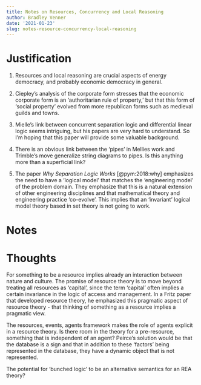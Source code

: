 ```yaml
---
title: Notes on Resources, Concurrency and Local Reasoning
author: Bradley Venner
date: '2021-01-23'
slug: notes-resource-concurrency-local-reasoning
---
```


# Justification

   1.  Resources and local reasoning are crucial aspects of energy democracy, and probably economic democracy in general.  

   1. Ciepley's analysis of the corporate form stresses that the economic corporate form is an 'authoritarian rule of property,' but that this form of 'social property' evolved from more republican forms such as medieval guilds and towns.

   1. Mielle's link between concurrent separation logic and differential linear logic seems intriguing, but his papers are very hard to understand.  So I'm hoping that this paper will provide some valuable background.

   1. There is an obvious link between the 'pipes' in Mellies work and Trimble's move generalize string diagrams to pipes.  Is this anything more than a superficial link?  

   1.  The paper *Why Separation Logic Works* [@pym:2018:why] emphasizes the need to have a 'logical model' that matches the 'engineering model' of the problem domain.  They emphasize that this is a natural extension of other engineering disciplines and that mathematical theory and engineering practice 'co-evolve'.  This implies that an 'invariant' logical model theory based in set theory is not going to work.

# Notes

# Thoughts

For something to be a resource implies already an interaction between nature and culture.  The promise of resource theory is to move beyond treating all resources as 'capital', since the term 'capital' often implies a certain invariance in the logic of access and management.  In a Fritz paper that developed resource theory, he emphasized this pragmatic aspect of resource theory - that thinking of something as a resource implies a pragmatic view.

The resources, events, agents framework makes the role of agents explicit in a resource theory.  Is there room in the theory for a pre-resource, something that is independent of an agent?  Peirce's solution would be that the database is a sign and that in addition to these 'factors' being represented in the database, they have a dynamic object that is not represented.

The potential for 'bunched logic' to be an alternative semantics for an REA theory?
